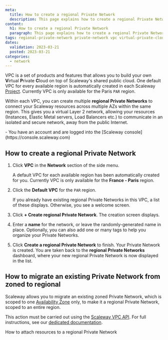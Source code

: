 ```yaml
---
meta:
  title: How to create a regional Private Network
  description: This page explains how to create a regional Private Network in a Scaleway VPC
content:
  h1: How to create a regional Private Network
  paragraph: This page explains how to create a regional Private Network in a Scaleway VPC
tags: regional-private-network private-network vpc virtual-private-cloud
dates:
  validation: 2023-03-21
  posted: 2023-03-21
categories:
  - network
---
```


VPC is a set of products and features that allows you to build your own **V**irtual **P**rivate **C**loud on top of Scaleway's shared public cloud. One default VPC for every available region is automatically created in each Scaleway [Project](/console/my-project/concepts/#project). Currently VPC is only available for the Paris `PAR` region. 

Within each VPC, you can create multiple **regional Private Networks** to connect your Scaleway resources across multiple AZs within the same region. This gives you a virtual Layer 2 network, allowing your resources (Instances, Elastic Metal servers, Load Balancers etc.) to communicate in an isolated and secure network, away from the public Internet.

<Macro id="iam-requirements" />
 
<Message type="requirement">
  - You have an account and are logged into the [Scaleway console](https://console.scaleway.com)
</Message>

## How to create a regional Private Network

1. Click **VPC** in the **Network** section of the side menu.

    A default VPC for each available region has been automatically created for you. Currently VPC is only available for the **France - Paris** region.

    <Lightbox src="scaleway-vpc.webp" alt="" />

2. Click the **Default VPC** for the `PAR` region.

    If you already have existing regional Private Networks in this VPC, a list of these displays. Otherwise, you see a welcome screen.

    <Lightbox src="scaleway-reg-pn.webp" alt="" />

3. Click **+ Create regional Private Network**. The creation screen displays.

    <Lightbox src="scaleway-create-rpn.webp" alt=""/>

4. Enter a **name** for the network, or leave the randomly-generated name in place. Optionally, you can also add one or many tags to help you organize your Private Networks. 

5. Click **Create a regional Private Network** to finish. Your Private Network is created. You are taken back to the **regional Private Networks** dashboard, where your new regional Private Network is now displayed in the list.

## How to migrate an existing Private Network from zoned to regional

Scaleway allows you to migrate an existing zoned Private Network, which is scoped to one [Availability Zone](/network/vpc/concepts/#regions-and-availability-zones) only, to make it a regional Private Network, scoped to an entire region.

This action must be carried out using the [Scaleway VPC API](https://developers.scaleway.com/en/). For full instructions, see our [dedicated documentation](/network/vpc/api-cli/vpc-private-beta/#migrating-existing-zonal-private-networks-to-regional-private-networks).


<Navigation title="See Also">
  <NextButton to="/network/vpc/how-to/attach-resources-to-pn/">How to attach resources to a regional Private Network</NextButton>
</Navigation>
